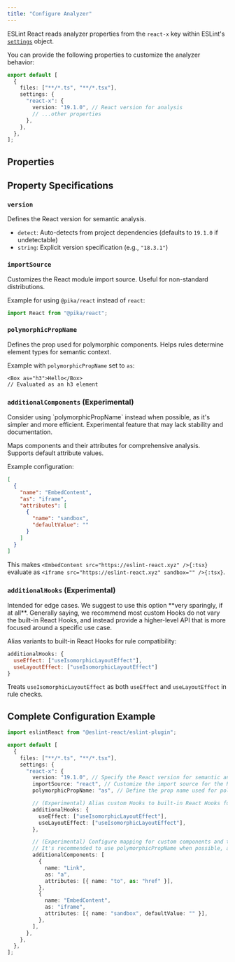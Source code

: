 ```yaml
---
title: "Configure Analyzer"
---
```



ESLint React reads analyzer properties from the `react-x` key within ESLint's [`settings`](https://eslint.org/docs/latest/use/configure/configuration-files#configuring-shared-settings) object.

You can provide the following properties to customize the analyzer behavior:

```ts title="eslint.config.js"
export default [
  {
    files: ["**/*.ts", "**/*.tsx"],
    settings: {
      "react-x": {
        version: "19.1.0", // React version for analysis
        // ...other properties
      },
    },
  },
];
```

## Properties

<AnalyzerPropertyTypeTable />

## Property Specifications

### `version`

Defines the React version for semantic analysis.

- `detect`: Auto-detects from project dependencies (defaults to `19.1.0` if undetectable)
- `string`: Explicit version specification (e.g., `"18.3.1"`)

### `importSource`

Customizes the React module import source. Useful for non-standard distributions.

Example for using `@pika/react` instead of `react`:

```ts
import React from "@pika/react";
```

### `polymorphicPropName`

Defines the prop used for polymorphic components. Helps rules determine element types for semantic context.

Example with `polymorphicPropName` set to `as`:

```tsx
<Box as="h3">Hello</Box>
// Evaluated as an h3 element
```

### `additionalComponents` (Experimental)

<Callout type="info">
  Consider using `polymorphicPropName` instead when possible, as it's simpler
  and more efficient.
</Callout>

<Callout type="warn">
  Experimental feature that may lack stability and documentation.
</Callout>

Maps components and their attributes for comprehensive analysis. Supports default attribute values.

Example configuration:

```json
[
  {
    "name": "EmbedContent",
    "as": "iframe",
    "attributes": [
      {
        "name": "sandbox",
        "defaultValue": ""
      }
    ]
  }
]
```

This makes `<EmbedContent src="https://eslint-react.xyz" />{:tsx}` evaluate as `<iframe src="https://eslint-react.xyz" sandbox="" />{:tsx}`.

### `additionalHooks` (Experimental)

<Callout type="warn">
  Intended for edge cases. We suggest to use this option **very sparingly, if at
  all**. Generally saying, we recommend most custom Hooks do not vary the
  built-in React Hooks, and instead provide a higher-level API that is more
  focused around a specific use case.
</Callout>

Alias variants to built-in React Hooks for rule compatibility:

```js
additionalHooks: {
  useEffect: ["useIsomorphicLayoutEffect"],
  useLayoutEffect: ["useIsomorphicLayoutEffect"]
}
```

Treats `useIsomorphicLayoutEffect` as both `useEffect` and `useLayoutEffect` in rule checks.

## Complete Configuration Example

```ts title="eslint.config.js"
import eslintReact from "@eslint-react/eslint-plugin";

export default [
  {
    files: ["**/*.ts", "**/*.tsx"],
    settings: {
      "react-x": {
        version: "19.1.0", // Specify the React version for semantic analysis (can be "detect" for auto-detection)
        importSource: "react", // Customize the import source for the React module (defaults to "react")
        polymorphicPropName: "as", // Define the prop name used for polymorphic components (e.g., <Component as="div">)

        // (Experimental) Alias custom Hooks to built-in React Hooks for rule compatibility
        additionalHooks: {
          useEffect: ["useIsomorphicLayoutEffect"],
          useLayoutEffect: ["useIsomorphicLayoutEffect"],
        },

        // (Experimental) Configure mapping for custom components and their attributes for more comprehensive analysis
        // It's recommended to use polymorphicPropName when possible, as this option is more complex
        additionalComponents: [
          {
            name: "Link",
            as: "a",
            attributes: [{ name: "to", as: "href" }],
          },
          {
            name: "EmbedContent",
            as: "iframe",
            attributes: [{ name: "sandbox", defaultValue: "" }],
          },
        ],
      },
    },
  },
];
```
